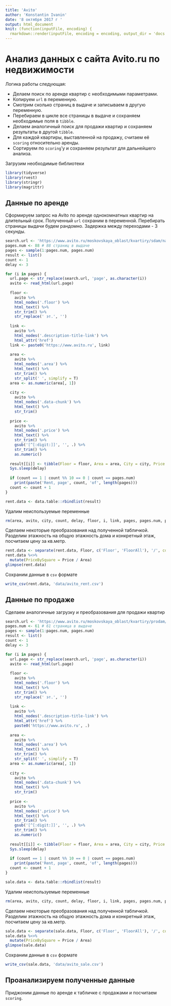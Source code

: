 ```yaml
---
title: 'Avito'
author: 'Konstantin Ivanin'
date: '8 октября 2017 г '
output: html_document
knit: (function(inputFile, encoding) {
  rmarkdown::render(inputFile, encoding = encoding, output_dir = 'docs')})
---
```


# Анализ данных с сайта Avito.ru по недвижимости
Логика работы следующая:

* Делаем поиск по аренде квартир с необходимыми параметрами.
* Копируем `url` в переменную.
* Смотрим сколько страниц в выдаче и записываем в другую переменную.
* Перебираем в цикле все страницы в выдаче и сохраняем необходимые поля в `tibble`.
* Делаем аналогичный поиск для продажи квартир и сохраняем результаты в другой `tibble`.
* Для каждой квартиры, выставленной на продажу, считаем её `scoring` относительно аренды.
* Сортируем по `scoring`'у и сохраняем результат для дальнейшего анализа.

Загрузим необходимые библиотеки

```r
library(tidyverse)
library(rvest)
library(stringr)
library(magrittr)
```

## Данные по аренде
Сформируем запрос на Avito по аренде однокомнатных квартир на длительный срок. Полученный `url` сохраним в переменной. Перебирать страницы выдачи будем рандомно. Задержка между переходами - 3 секунды.

```r
search.url <- 'https://www.avito.ru/moskovskaya_oblast/kvartiry/sdam/na_dlitelnyy_srok/1-komnatnye?p=page&pmax=999999&pmin=1&view=list'
pages.num <- 88 # 88 страниц в выдаче
pages <- sample(1:pages.num, pages.num)
result <- list()
count <- 1
delay <- 3

for (i in pages) {
  url.page <- str_replace(search.url, 'page', as.character(i))
  avito <- read_html(url.page)
  
  floor <-
    avito %>%
    html_nodes('.floor') %>%
    html_text() %>%
    str_trim() %>%
    str_replace(' эт.', '')
  
  link <-
    avito %>%
    html_nodes('.description-title-link') %>%
    html_attr('href')
  link <- paste0('https://www.avito.ru', link) 
  
  area <-
    avito %>%
    html_nodes('.area') %>%
    html_text() %>%
    str_trim() %>%
    str_split(' ', simplify = T)
  area <- as.numeric(area[, 1])
  
  city <-
    avito %>%
    html_nodes('.data-chunk') %>%
    html_text() %>%
    str_trim()
  
  price <-
    avito %>%
    html_nodes('.price') %>%
    html_text() %>%
    str_trim() %>% 
    gsub('[^[:digit:]]', '', .) %>% 
    str_trim() %>% 
    as.numeric()
  
  result[[i]] <- tibble(Floor = floor, Area = area, City = city, Price = price, Link = link)
  Sys.sleep(delay)
  
  if (count == 1 | count %% 10 == 0 | count == pages.num)
    print(paste('Rent, page', count, 'of', length(pages)))
  count <- count + 1
}

rent.data <- data.table::rbindlist(result)
```

Удалим неиспользуемые переменные

```r
rm(area, avito, city, count, delay, floor, i, link, pages, pages.num, price, search.url, url.page, result)
```

Сделаем некоторые преобразования над полученной табличкой. Разделим этажность на общую этажность дома и конкретный этаж, посчитаем цену за кв.метр.

```r
rent.data <- separate(rent.data, Floor, c('Floor', 'FloorAll'), '/', convert = T)
rent.data %<>% 
  mutate(PriceBySquare = Price / Area)
glimpse(rent.data)
```

Сохраним данные в `csv` формате

```r
write_csv(rent.data, 'data/avito_rent.csv')
```

## Данные по продаже
Сделаем аналогичные загрузку и преобразования для продажи квартир

```r
search.url <- 'https://www.avito.ru/moskovskaya_oblast/kvartiry/prodam/1-komnatnye?p=page&pmax=2000000&pmin=1&view=list'
pages.num <- 61 # 61 страница в выдаче
pages <- sample(1:pages.num, pages.num)
result <- list()
count <- 1
delay <- 3

for (i in pages) {
  url.page <- str_replace(search.url, 'page', as.character(i))
  avito <- read_html(url.page)
  
  floor <-
    avito %>%
    html_nodes('.floor') %>%
    html_text() %>%
    str_trim() %>%
    str_replace(' эт.', '')
  
  link <-
    avito %>%
    html_nodes('.description-title-link') %>%
    html_attr('href') %>% 
    paste0('https://www.avito.ru', .) 
  
  area <-
    avito %>%
    html_nodes('.area') %>%
    html_text() %>%
    str_trim() %>%
    str_split(' ', simplify = T)
  area <- as.numeric(area[, 1])
  
  city <-
    avito %>%
    html_nodes('.data-chunk') %>%
    html_text() %>%
    str_trim()
  
  price <-
    avito %>%
    html_nodes('.price') %>%
    html_text() %>%
    str_trim() %>% 
    gsub('[^[:digit:]]', '', .) %>% 
    str_trim() %>% 
    as.numeric()
  
  result[[i]] <- tibble(Floor = floor, Area = area, City = city, Price = price, Link = link)
  Sys.sleep(delay)
  
  if (count == 1 | count %% 10 == 0 | count == pages.num)
    print(paste('Rent, page', count, 'of', length(pages)))
  count <- count + 1
}

sale.data <- data.table::rbindlist(result)
```

Удалим неиспользуемые переменные

```r
rm(area, avito, city, count, delay, floor, i, link, pages, pages.num, price, search.url, url.page, result)
```

Сделаем некоторые преобразования над полученной табличкой. Разделим этажность на общую этажность дома и конкретный этаж, посчитаем цену за кв.метр.

```r
sale.data <- separate(sale.data, Floor, c('Floor', 'FloorAll'), '/', convert = T)
sale.data %<>% 
  mutate(PriceBySquare = Price / Area)
glimpse(sale.data)
```

Сохраним данные в `csv` формате

```r
write_csv(sale.data, 'data/avito_sale.csv')
```

## Проанализируем полученные данные
Приджоним данные по аренде к табличке с продажами и посчитаем `scoring`.




